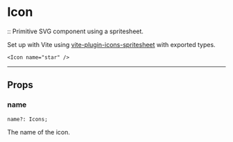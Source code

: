 
<ViewOnGithub href="https://github.com/stem-ui/stem-ui" />

# Icon

:: Primitive SVG component using a spritesheet.

Set up with Vite using
[vite-plugin-icons-spritesheet](https://github.com/forge42dev/vite-plugin-icons-spritesheet)
with exported types.

<Icon name="star" />

```tsx
<Icon name="star" />
```

---

## Props

### name

```
name?: Icons;
```

The name of the icon.
